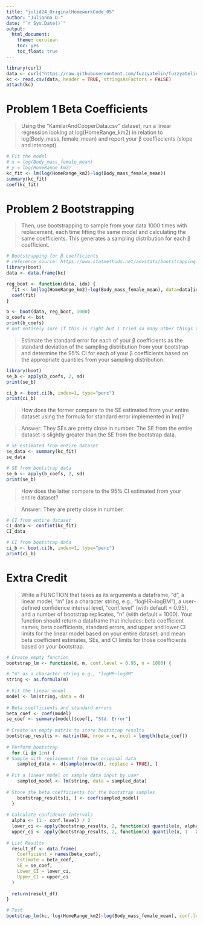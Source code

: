 ```yaml
---
title: "julid24_OriginalHomeworkCode_05"
author: "Julianna D."
date: "`r Sys.Date()`"
output: 
  html_document:
    theme: cerulean
    toc: yes
    toc_float: true
---
```

```r
library(curl)
data <- curl("https://raw.githubusercontent.com/fuzzyatelin/fuzzyatelin.github.io/master/AN588_Fall23/KamilarAndCooperData.csv")
kc <- read.csv(data, header = TRUE, stringsAsFactors = FALSE)
attach(kc)
```

# Problem 1 Beta Coefficients
> Using the “KamilarAndCooperData.csv” dataset, run a linear regression looking at log(HomeRange_km2) in relation to log(Body_mass_female_mean) and report your β coeffiecients (slope and intercept).

```r
# Fit the model
# x = log(Body_mass_female_mean)
# y = log(HomeRange_km2)
kc_fit <- lm(log(HomeRange_km2)~log(Body_mass_female_mean))
summary(kc_fit)
coef(kc_fit)
```

# Problem 2 Bootstrapping
>Then, use bootstrapping to sample from your data 1000 times with replacement, each time fitting the same model and calculating the same coefficients. This generates a sampling distribution for each β coefficient.

```r
# Bootstrapping for β coefficients
# reference source: https://www.statmethods.net/advstats/bootstrapping.html 
library(boot)
data <- data.frame(kc)

reg_boot <- function(data, idx) {
  fit <- lm(log(HomeRange_km2)~log(Body_mass_female_mean), data=data[idx, ])
  coef(fit)
} 

b <- boot(data, reg_boot, 1000)
b_coefs <- b$t
print(b_coefs)
# not entirely sure if this is right but I tried so many other things that didn't work and this kinda looks like it worked.
```

> Estimate the standard error for each of your β coefficients as the standard deviation of the sampling distribution from your bootstrap and determine the 95% CI for each of your β coefficients based on the appropriate quantiles from your sampling distribution.

```r
library(boot)
se_b <- apply(b_coefs, 2, sd)
print(se_b)
```

```r
ci_b <- boot.ci(b, index=1, type="perc")
print(ci_b)
```

> How does the former compare to the SE estimated from your entire dataset using the formula for standard error implemented in lm()?

> Answer: They SEs are pretty close in number. The SE from the entire dataset is slightly greater than the SE from the bootstrap data.

```r
# SE estimated from entire dataset
se_data <- summary(kc_fit)
se_data

# SE from bootstrap data
se_b <- apply(b_coefs, 2, sd)
print(se_b)
```

> How does the latter compare to the 95% CI estimated from your entire dataset?

> Answer: They are pretty close in number.

```r
# CI from entire dataset
CI_data <- confint(kc_fit)
CI_data

# CI from bootstrap data
ci_b <- boot.ci(b, index=1, type="perc")
print(ci_b)
```


# Extra Credit
> Write a FUNCTION that takes as its arguments a dataframe, “d”, a linear model, “m” (as a character string, e.g., “logHR~logBM”), a user-defined confidence interval level, “conf.level” (with default = 0.95), and a number of bootstrap replicates, “n” (with default = 1000). Your function should return a dataframe that includes: beta coefficient names; beta coefficients, standard errors, and upper and lower CI limits for the linear model based on your entire dataset; and mean beta coefficient estimates, SEs, and CI limits for those coefficients based on your bootstrap.

```r
# Create empty function
bootstrap_lm <- function(d, m, conf.level = 0.95, n = 1000) {

# "m" as a character string e.g., "logHR~logBM"
string <- as.formula(m)
  
# Fit the linear model 
model <- lm(string, data = d)
  
# Beta coefficients and standard errors
beta_coef <- coef(model)
se_coef <- summary(model)$coef[, "Std. Error"]
  
# Create an empty matrix to store bootstrap results
bootstrap_results <- matrix(NA, nrow = n, ncol = length(beta_coef))
  
# Perform bootstrap
  for (i in 1:n) {
# Sample with replacement from the original data
    sampled_data <- d[sample(nrow(d), replace = TRUE), ]
    
# Fit a linear model on sample data input by user
    sampled_model <- lm(string, data = sampled_data)
    
# Store the beta coefficients for the bootstrap samples
    bootstrap_results[i, ] <- coef(sampled_model)
  }
  
# Calculate confidence intervals
  alpha <- (1 - conf.level) / 2
  lower_ci <- apply(bootstrap_results, 2, function(x) quantile(x, alpha))
  upper_ci <- apply(bootstrap_results, 2, function(x) quantile(x, 1 - alpha))
  
# List Results
  result_df <- data.frame(
    Coefficient = names(beta_coef),
    Estimate = beta_coef,
    SE = se_coef,
    Lower_CI = lower_ci,
    Upper_CI = upper_ci
  )
  
  return(result_df)
}
```

```r
# Test
bootstrap_lm(kc, log(HomeRange_km2)~log(Body_mass_female_mean), conf.level=0.95, n=1000)
```

